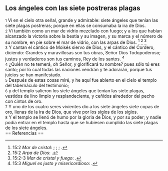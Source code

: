 == Los ángeles con las siete postreras plagas ==

{{anchor|1}} <small>1</small> Vi en el cielo otra señal, grande y admirable: siete ángeles que tenían las siete plagas postreras; porque en ellas se consumaba la ira de Dios.<br>
{{anchor|2}} <small>2</small> Vi también como un mar de vidrio mezclado con fuego; y a los que habían alcanzado la victoria sobre la bestia y su imagen, y su marca y el número de su nombre, en pie sobre el mar de vidrio, con las arpas de Dios. <ref>15:2 ''Mar de cristal'': {{lib|LU|43|1|10}}; {{lib|LU|43|1|7}}; {{lib|LU|46|2|9}}; {{lib|LU|47|4|3}}.</ref> <ref>15:2 ''Arpa de Dios'': {{lib|LU|47|10|2}}.</ref> <ref>15:2-3 ''Mar de cristal y fuego'': {{lib|LU|47|10|2}}.</ref><br>
{{anchor|3}} <small>3</small> Y cantan el cántico de Moisés siervo de Dios, y el cántico del Cordero, diciendo: Grandes y maravillosas son tus obras, Señor Dios Todopoderoso; justos y verdaderos son tus caminos, Rey de los santos. <ref>15:3 ''Miguel es justo y misericordioso'': {{lib|LU|119|2|6}}.</ref><br>
{{anchor|4}} <small>4</small> ¿Quién no te temerá, oh Señor, y glorificará tu nombre? pues sólo tú eres santo; por lo cual todas las naciones vendrán y te adorarán, porque tus juicios se han manifestado.<br>
{{anchor|5}} <small>5</small> Después de estas cosas miré, y he aquí fue abierto en el cielo el templo del tabernáculo del testimonio;<br>
{{anchor|6}} <small>6</small> y del templo salieron los siete ángeles que tenían las siete plagas, vestidos de lino limpio y resplandeciente, y ceñidos alrededor del pecho con cintos de oro.<br>
{{anchor|7}} <small>7</small> Y uno de los cuatro seres vivientes dio a los siete ángeles siete copas de oro, llenas de la ira de Dios, que vive por los siglos de los siglos.<br>
{{anchor|8}} <small>8</small> Y el templo se llenó de humo por la gloria de Dios, y por su poder; y nadie podía entrar en el templo hasta que se hubiesen cumplido las siete plagas de los siete ángeles.<br>
== Referencias ==

<references />
